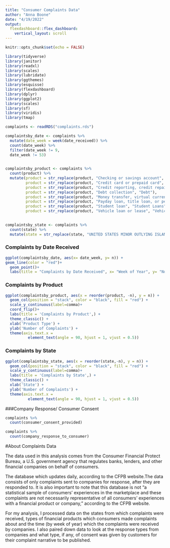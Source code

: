 ```yaml
---
title: "Consumer Complaints Data"
author: "Anna Boone"
date: "4/19/2022"
output: 
  flexdashboard::flex_dashboard:
    vertical_layout: scroll
---
```


```r
knitr::opts_chunk$set(echo = FALSE)
```

```r
library(tidyverse)
library(janitor)
library(readxl)
library(scales)
library(lubridate)
library(ggthemes)
library(esquisse)
library(flexdashboard)
library(dplyr)
library(ggplot2)
library(scales)
library(sf)
library(viridis)
library(tmap)
```

```r
complaints <- readRDS("complaints.rds")
```

```r
complaintsby_date <- complaints %>% 
  mutate(date_week = week(date_received)) %>% 
  count(date_week) %>% 
  filter(date_week != 9,
  date_week != 53)
  
```

```r
complaintsby_product <- complaints %>% 
  count(product) %>% 
  mutate(product = str_replace(product, "Checking or savings account", "Accounts"),
         product = str_replace(product, "Credit card or prepaid card", "Cards"),
         product = str_replace(product, "Credit reporting, credit repair services, or other personal consumer reports", "Credit"),
         product = str_replace(product, "Debt collection", "Debt"),
         product = str_replace(product, "Money transfer, virtual currency, or money service", "Currency"),
         product = str_replace(product, "Payday loan, title loan, or personal loan", "Loans"),
         product = str_replace(product, "Student loan", "Student Loans"),
         product = str_replace(product, "Vehicle loan or lease", "Vehicle Loans"))
  
```

```r
complaintsby_state <- complaints %>% 
  count(state) %>% 
  mutate(state = str_replace(state, "UNITED STATES MINOR OUTLYING ISLANDS", "UM")) 
```

### Complaints by Date Received

```r
ggplot(complaintsby_date, aes(x= date_week, y= n)) +
geom_line(color = "red")+
  geom_point()+
  labs(title = "Complaints by Date Received", x= "Week of Year", y= "Number of Complaints") 
```

### Complaints by Product

```r
ggplot(complaintsby_product, aes(x = reorder(product, -n), y = n)) +
  geom_col(position = "stack", color = "black", fill = "red") +
  scale_y_continuous(label=comma)+
  coord_flip()+
  labs(title = 'Complaints by Product',) +
  theme_classic() +
  xlab('Product Type') +
  ylab('Number of Complaints') +
  theme(axis.text.x = 
          element_text(angle = 90, hjust = 1, vjust = 0.5))

```

### Complaints by State

```r
ggplot(complaintsby_state, aes(x = reorder(state,-n), y = n)) +
  geom_col(position = "stack", color = "black", fill = "red") +
  scale_y_continuous(label=comma)+
  labs(title = 'Complaints by State',) +
  theme_classic() +
  xlab('State') +
  ylab('Number of Complaints') +
  theme(axis.text.x = 
          element_text(angle = 90, hjust = 1, vjust = 0.5))
```

\pagebreak

###Company Response/ Consumer Consent

```r
complaints %>% 
  count(consumer_consent_provided)
```

```r
complaints %>% 
  count(company_response_to_consumer)
```

\pagebreak

#About Complaints Data

The data used in this analysis comes from the Consumer Financial Protect Bureau, a U.S. government agency that regulates banks, lenders, and other financial companies on behalf of consumers.

The database which updates daily, according to the CFPB website.The data consists of only complaints sent to companies for response, after they are responded to. It is also important to note that this database is not "a statistical sample of consumers' experiences in the marketplace and these complaints are not necessarily representative of all consumers' experiences with a financial product or company," according to the CFPB website.

For my analysis, I processed data on the states from which complaints were received, types of financial products which consumers made complaints about and the time (by week of year) which the complaints were received by companies. I also paired down data to look at the response types from companies and what type, if any, of consent was given by customers for their complaint narrative to be published.
